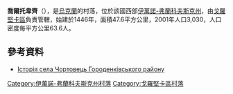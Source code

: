 {{coord|48|42|30|N|25|16|13|E|scale:30000|display=title}}

'''喬爾托韋齊'''（{{lang-uk|Чортовець}}），是[[烏克蘭|烏克蘭]]的村落，位於該國西部[[伊萬諾-弗蘭科夫斯克州|伊萬諾-弗蘭科夫斯克州]]，由[[戈羅堅卡區|戈羅堅卡區]]負責管轄，始建於1446年，面積47.6平方公里，2001年人口3,030，人口密度每平方公里63.6人。

==參考資料==
* [http://www.history.iv-fr.net/article.php?id=154 Історія села Чортовець Городенківського району]{{Wayback|url=http://www.history.iv-fr.net/article.php?id=154 |date=20160522050447 }}

{{DEFAULTSORT:Чортовець}}
[[Category:伊萬諾-弗蘭科夫斯克州村落|Category:伊萬諾-弗蘭科夫斯克州村落]]
[[Category:戈羅堅卡區村落|Category:戈羅堅卡區村落]]


{{IvanoFrankivsk-geo-stub}}